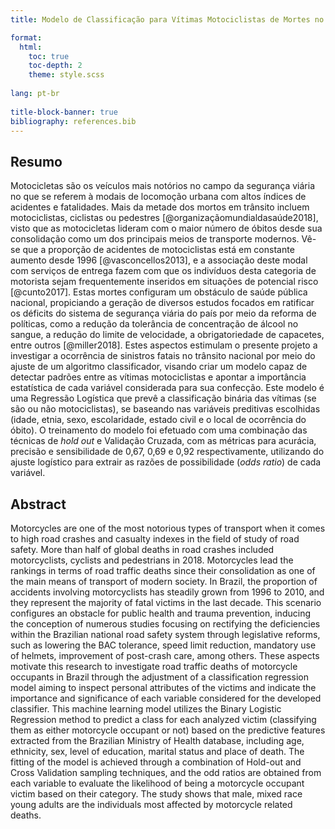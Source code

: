 ```yaml
---
title: Modelo de Classificação para Vítimas Motociclistas de Mortes no Trânsito

format: 
  html: 
    toc: true
    toc-depth: 2
    theme: style.scss
    
lang: pt-br
    
title-block-banner: true
bibliography: references.bib
---
```


## Resumo

Motocicletas são os veículos mais notórios no campo da segurança viária no que se referem à modais de locomoção urbana com altos índices de acidentes e fatalidades. Mais da metade dos mortos em trânsito incluem motociclistas, ciclistas ou pedestres [@organizaçãomundialdasaúde2018], visto que as motocicletas lideram com o maior número de óbitos desde sua consolidação como um dos principais meios de transporte modernos. Vê-se que a proporção de acidentes de motociclistas está em constante aumento desde 1996 [@vasconcellos2013], e a associação deste modal com serviços de entrega fazem com que os indivíduos desta categoria de motorista sejam frequentemente inseridos em situações de potencial risco [@cunto2017]. Estas mortes configuram um obstáculo de saúde pública nacional, propiciando a geração de diversos estudos focados em ratificar os déficits do sistema de segurança viária do país por meio da reforma de políticas, como a redução da tolerância de concentração de álcool no sangue, a redução do limite de velocidade, a obrigatoriedade de capacetes, entre outros [@miller2018]. Estes aspectos estimulam o presente projeto a investigar a ocorrência de sinistros fatais no trânsito nacional por meio do ajuste de um algoritmo classificador, visando criar um modelo capaz de detectar padrões entre as vítimas motociclistas e apontar a importância estatística de cada variável considerada para sua confecção. Este modelo é uma Regressão Logística que prevê a classificação binária das vítimas (se são ou não motociclistas), se baseando nas variáveis preditivas escolhidas (idade, etnia, sexo, escolaridade, estado civil e o local de ocorrência do óbito). O treinamento do modelo foi efetuado com uma combinação das técnicas de *hold out* e Validação Cruzada, com as métricas para acurácia, precisão e sensibilidade de 0,67, 0,69 e 0,92 respectivamente, utilizando do ajuste logístico para extrair as razões de possibilidade (*odds ratio*) de cada variável.

## Abstract

Motorcycles are one of the most notorious types of transport when it comes to high road crashes and casualty indexes in the field of study of road safety. More than half of global deaths in road crashes included motorcyclists, cyclists and pedestrians in 2018. Motorcycles lead the rankings in terms of road traffic deaths since their consolidation as one of the main means of transport of modern society. In Brazil, the proportion of accidents involving motorcyclists has steadily grown from 1996 to 2010, and they represent the majority of fatal victims in the last decade. This scenario configures an obstacle for public health and trauma prevention, inducing the conception of numerous studies focusing on rectifying the deficiencies within the Brazilian national road safety system through legislative reforms, such as lowering the BAC tolerance, speed limit reduction, mandatory use of helmets, improvement of post-crash care, among others. These aspects motivate this research to investigate road traffic deaths of motorcycle occupants in Brazil through the adjustment of a classification regression model aiming to inspect personal attributes of the victims and indicate the importance and significance of each variable considered for the developed classifier. This machine learning model utilizes the Binary Logistic Regression method to predict a class for each analyzed victim (classifying them as either motorcycle occupant or not) based on the predictive features extracted from the Brazilian Ministry of Health database, including age, ethnicity, sex, level of education, marital status and place of death. The fitting of the model is achieved through a combination of Hold-out and Cross Validation sampling techniques, and the odd ratios are obtained from each variable to evaluate the likelihood of being a motorcycle occupant victim based on their category. The study shows that male, mixed race young adults are the individuals most affected by motorcycle related deaths.